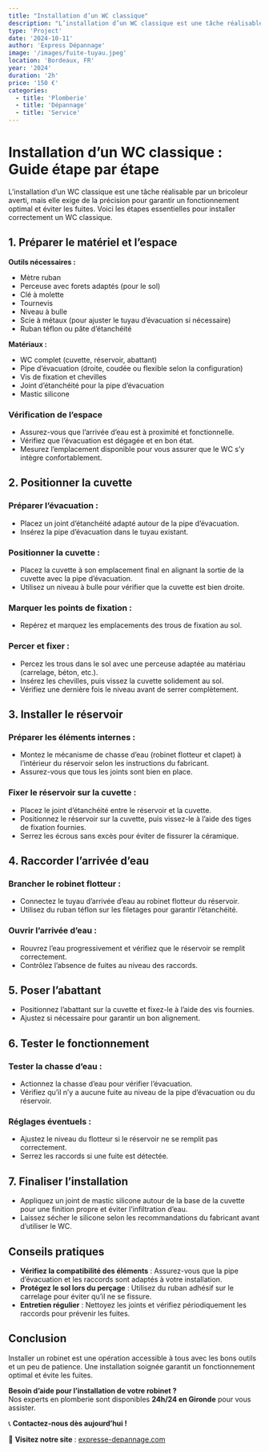 ```yaml
---
title: "Installation d’un WC classique"
description: "L’installation d’un WC classique est une tâche réalisable mais elle exige de la précision pour garantir un fonctionnement optimal et éviter les fuites."
type: 'Project'
date: '2024-10-11'
author: 'Express Dépannage'
image: '/images/fuite-tuyau.jpeg'
location: 'Bordeaux, FR'
year: '2024'
duration: '2h'
price: '150 €'
categories:
  - title: 'Plomberie'
  - title: 'Dépannage'
  - title: 'Service'
---
```


# Installation d’un WC classique : Guide étape par étape

L’installation d’un WC classique est une tâche réalisable par un bricoleur averti, mais elle exige de la précision pour garantir un fonctionnement optimal et éviter les fuites. Voici les étapes essentielles pour installer correctement un WC classique.

## 1. Préparer le matériel et l’espace

**Outils nécessaires :**

- Mètre ruban  
- Perceuse avec forets adaptés (pour le sol)  
- Clé à molette  
- Tournevis  
- Niveau à bulle  
- Scie à métaux (pour ajuster le tuyau d’évacuation si nécessaire)  
- Ruban téflon ou pâte d’étanchéité  

**Matériaux :**

- WC complet (cuvette, réservoir, abattant)  
- Pipe d’évacuation (droite, coudée ou flexible selon la configuration)  
- Vis de fixation et chevilles  
- Joint d’étanchéité pour la pipe d’évacuation  
- Mastic silicone  

### Vérification de l’espace

- Assurez-vous que l’arrivée d’eau est à proximité et fonctionnelle.  
- Vérifiez que l’évacuation est dégagée et en bon état.  
- Mesurez l’emplacement disponible pour vous assurer que le WC s’y intègre confortablement.  

## 2. Positionner la cuvette

### Préparer l’évacuation :
- Placez un joint d’étanchéité adapté autour de la pipe d’évacuation.  
- Insérez la pipe d’évacuation dans le tuyau existant.  

### Positionner la cuvette :
- Placez la cuvette à son emplacement final en alignant la sortie de la cuvette avec la pipe d’évacuation.  
- Utilisez un niveau à bulle pour vérifier que la cuvette est bien droite.  

### Marquer les points de fixation :
- Repérez et marquez les emplacements des trous de fixation au sol.  

### Percer et fixer :
- Percez les trous dans le sol avec une perceuse adaptée au matériau (carrelage, béton, etc.).  
- Insérez les chevilles, puis vissez la cuvette solidement au sol.  
- Vérifiez une dernière fois le niveau avant de serrer complètement.  

## 3. Installer le réservoir

### Préparer les éléments internes :
- Montez le mécanisme de chasse d’eau (robinet flotteur et clapet) à l’intérieur du réservoir selon les instructions du fabricant.  
- Assurez-vous que tous les joints sont bien en place.  

### Fixer le réservoir sur la cuvette :
- Placez le joint d’étanchéité entre le réservoir et la cuvette.  
- Positionnez le réservoir sur la cuvette, puis vissez-le à l’aide des tiges de fixation fournies.  
- Serrez les écrous sans excès pour éviter de fissurer la céramique.  

## 4. Raccorder l’arrivée d’eau

### Brancher le robinet flotteur :
- Connectez le tuyau d’arrivée d’eau au robinet flotteur du réservoir.  
- Utilisez du ruban téflon sur les filetages pour garantir l’étanchéité.  

### Ouvrir l’arrivée d’eau :
- Rouvrez l’eau progressivement et vérifiez que le réservoir se remplit correctement.  
- Contrôlez l’absence de fuites au niveau des raccords.  

## 5. Poser l’abattant

- Positionnez l’abattant sur la cuvette et fixez-le à l’aide des vis fournies.  
- Ajustez si nécessaire pour garantir un bon alignement.  

## 6. Tester le fonctionnement

### Tester la chasse d’eau :
- Actionnez la chasse d’eau pour vérifier l’évacuation.  
- Vérifiez qu’il n’y a aucune fuite au niveau de la pipe d’évacuation ou du réservoir.  

### Réglages éventuels :
- Ajustez le niveau du flotteur si le réservoir ne se remplit pas correctement.  
- Serrez les raccords si une fuite est détectée.  

## 7. Finaliser l’installation

- Appliquez un joint de mastic silicone autour de la base de la cuvette pour une finition propre et éviter l’infiltration d’eau.  
- Laissez sécher le silicone selon les recommandations du fabricant avant d’utiliser le WC.  

## Conseils pratiques

- **Vérifiez la compatibilité des éléments** : Assurez-vous que la pipe d’évacuation et les raccords sont adaptés à votre installation.  
- **Protégez le sol lors du perçage** : Utilisez du ruban adhésif sur le carrelage pour éviter qu’il ne se fissure.  
- **Entretien régulier** : Nettoyez les joints et vérifiez périodiquement les raccords pour prévenir les fuites.  

## Conclusion

Installer un robinet est une opération accessible à tous avec les bons outils et un peu de patience. Une installation soignée garantit un fonctionnement optimal et évite les fuites.  

**Besoin d’aide pour l’installation de votre robinet ?**  
Nos experts en plomberie sont disponibles **24h/24 en Gironde** pour vous assister.  

📞 **Contactez-nous dès aujourd’hui !**  

🔗 **Visitez notre site** : [expresse-depannage.com](https://express-depannage-plomberie.vercel.app)  
